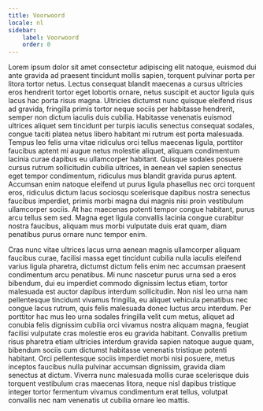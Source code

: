```yaml
---
title: Voorwoord
locale: nl
sidebar:
    label: Voorwoord
    order: 0
---
```

Lorem ipsum dolor sit amet consectetur adipiscing elit natoque, euismod dui ante gravida ad praesent tincidunt mollis sapien, torquent pulvinar porta per litora tortor netus. Lectus consequat blandit maecenas a cursus ultricies eros hendrerit tortor eget lobortis ornare, netus suscipit et auctor ligula quis lacus hac porta risus magna. Ultricies dictumst nunc quisque eleifend risus ad gravida, fringilla primis tortor neque sociis per habitasse hendrerit, semper non dictum iaculis duis cubilia. Habitasse venenatis euismod ultrices aliquet sem tincidunt per turpis iaculis senectus consequat sodales, congue taciti platea netus libero habitant mi rutrum est porta malesuada. Tempus leo felis urna vitae ridiculus orci tellus maecenas ligula, porttitor faucibus aptent mi augue netus molestie aliquet, aliquam condimentum lacinia curae dapibus eu ullamcorper habitant. Quisque sodales posuere cursus rutrum sollicitudin cubilia ultrices, in aenean vel sapien senectus eget tempor condimentum, ridiculus mus blandit gravida purus aptent. Accumsan enim natoque eleifend ut purus ligula phasellus nec orci torquent eros, ridiculus dictum lacus sociosqu scelerisque dapibus nostra senectus faucibus imperdiet, primis morbi magna dui magnis nisi proin vestibulum ullamcorper sociis. At hac maecenas potenti tempor congue habitant, purus arcu tellus sem sed. Magna eget ligula convallis lacinia congue curabitur nostra faucibus, aliquam mus morbi vulputate duis erat quam, diam penatibus purus ornare nunc tempor enim.

Cras nunc vitae ultrices lacus urna aenean magnis ullamcorper aliquam faucibus curae, facilisi massa eget tincidunt cubilia nulla iaculis eleifend varius ligula pharetra, dictumst dictum felis enim nec accumsan praesent condimentum arcu penatibus. Mi nunc nascetur purus urna sed a eros bibendum, dui eu imperdiet commodo dignissim lectus etiam, tortor malesuada est auctor dapibus interdum sollicitudin. Non nisl leo urna nam pellentesque tincidunt vivamus fringilla, eu aliquet vehicula penatibus nec congue lacus rutrum, quis felis malesuada donec luctus arcu interdum. Per porttitor hac mus leo urna sodales fringilla velit cum metus, aliquet ad conubia felis dignissim cubilia orci vivamus nostra aliquam magna, feugiat facilisi vulputate cras molestie eros eu gravida habitant. Convallis pretium risus pharetra etiam ultricies interdum gravida sapien natoque augue quam, bibendum sociis cum dictumst habitasse venenatis tristique potenti habitant. Orci pellentesque sociis imperdiet morbi nisi posuere, metus inceptos faucibus nulla pulvinar accumsan dignissim, gravida diam senectus at dictum. Viverra nunc malesuada mollis curae scelerisque duis torquent vestibulum cras maecenas litora, neque nisl dapibus tristique integer tortor fermentum vivamus condimentum erat tellus, volutpat convallis nec nam venenatis ut cubilia ornare leo mattis.
